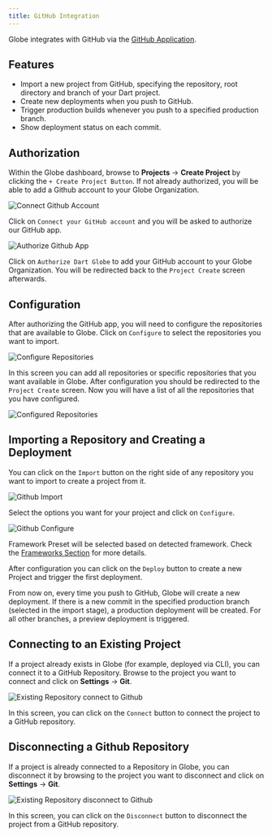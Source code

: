```yaml
---
title: GitHub Integration
---
```


Globe integrates with GitHub via the [GitHub Application](https://github.com/apps/dart-globe).

## Features

- Import a new project from GitHub, specifying the repository, root directory and branch of your Dart project.
- Create new deployments when you push to GitHub.
- Trigger production builds whenever you push to a specified production branch.
- Show deployment status on each commit.

## Authorization

Within the Globe dashboard, browse to **Projects** -> **Create Project** by clicking the `+ Create Project Button`. If not already authorized, you will be able to add a Github account to your Globe Organization.

![Connect Github Account](/assets/connect-github-account.png)

Click on `Connect your GitHub account` and you will be asked to authorize our GitHub app.

![Authorize Github App](/assets/authorize-github-app.png)

Click on `Authorize Dart Globe` to add your GitHub account to your Globe Organization. You will be redirected back to the `Project Create` screen afterwards.

## Configuration

After authorizing the GitHub app, you will need to configure the repositories that are available to Globe. Click on `Configure` to select the repositories you want to import.

![Configure Repositories](/assets/configure-github-app.png)

In this screen you can add all repositories or specific repositories that you want available in Globe. After configuration you should be redirected to the `Project Create` screen. Now you will have a list of all the repositories that you have configured.

![Configured Repositories](/assets/configured-github-repos.png)

## Importing a Repository and Creating a Deployment

You can click on the `Import` button on the right side of any repository you want to import to create a project from it.

![Github Import](/assets/github-import.png)

Select the options you want for your project and click on `Configure`.

![Github Configure](/assets/github-configure.png)

Framework Preset will be selected based on detected framework. Check the [Frameworks Section](/frameworks) for more details.

After configuration you can click on the `Deploy` button to create a new Project and trigger the first deployment.

From now on, every time you push to GitHub, Globe will create a new deployment. If there is a new commit in the specified production branch (selected in the import stage), a production deployment will be created. For all other branches, a preview deployment is triggered.

## Connecting to an Existing Project

If a project already exists in Globe (for example, deployed via CLI), you can connect it to a GitHub Repository. Browse to the project you want to connect and click on **Settings** -> **Git**.

![Existing Repository connect to Github](/assets/connect-existing-github.png)

In this screen, you can click on the `Connect` button to connect the project to a GitHub repository.

## Disconnecting a Github Repository

If a project is already connected to a Repository in Globe, you can disconnect it by browsing to the project you want to disconnect and click on **Settings** -> **Git**.

![Existing Repository disconnect to Github](/assets/disconnect-existing-github.png)

In this screen, you can click on the `Disconnect` button to disconnect the project from a GitHub repository.
